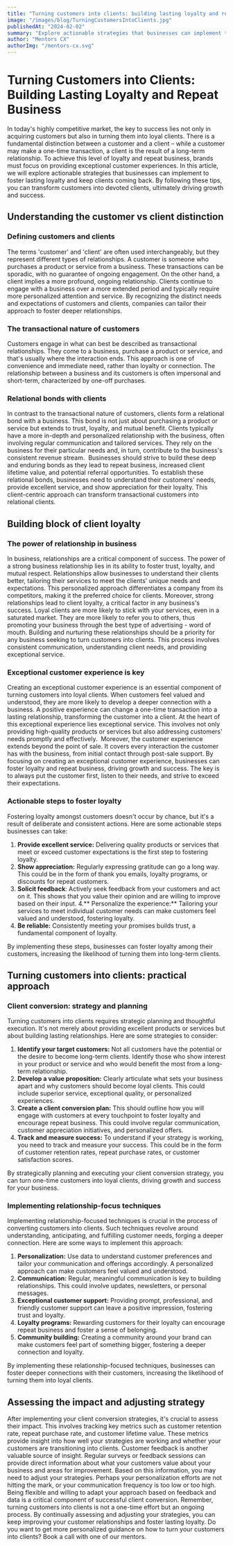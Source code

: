 ```yaml
---
title: "Turning customers into clients: building lasting loyalty and repeat business"
image: "/images/blog/TurningCustomersIntoClients.jpg"
publishedAt: "2024-02-02"
summary: "Explore actionable strategies that businesses can implement to foster lasting loyalty and keep clients coming back"
author: "Mentors CX"
authorImg: "/mentors-cx.svg"
---
```


# Turning Customers into Clients: Building Lasting Loyalty and Repeat Business

In today's highly competitive market, the key to success lies not only in acquiring customers but also in turning them into loyal clients. There is a fundamental distinction between a customer and a client – while a customer may make a one-time transaction, a client is the result of a long-term relationship. To achieve this level of loyalty and repeat business, brands must focus on providing exceptional customer experiences. In this article, we will explore actionable strategies that businesses can implement to foster lasting loyalty and keep clients coming back. By following these tips, you can transform customers into devoted clients, ultimately driving growth and success.

## Understanding the customer vs client distinction

### Defining customers and clients

The terms 'customer' and 'client' are often used interchangeably, but they represent different types of relationships. A customer is someone who purchases a product or service from a business. These transactions can be sporadic, with no guarantee of ongoing engagement. On the other hand, a client implies a more profound, ongoing relationship. Clients continue to engage with a business over a more extended period and typically require more personalized attention and service. By recognizing the distinct needs and expectations of customers and clients, companies can tailor their approach to foster deeper relationships.

### The transactional nature of customers

Customers engage in what can best be described as transactional relationships. They come to a business, purchase a product or service, and that's usually where the interaction ends. This approach is one of convenience and immediate need, rather than loyalty or connection. The relationship between a business and its customers is often impersonal and short-term, characterized by one-off purchases.

### Relational bonds with clients

In contrast to the transactional nature of customers, clients form a relational bond with a business. This bond is not just about purchasing a product or service but extends to trust, loyalty, and mutual benefit. Clients typically have a more in-depth and personalized relationship with the business, often involving regular communication and tailored services. They rely on the business for their particular needs and, in turn, contribute to the business's consistent revenue stream. 
Businesses should strive to build these deep and enduring bonds as they lead to repeat business, increased client lifetime value, and potential referral opportunities. To establish these relational bonds, businesses need to understand their customers' needs, provide excellent service, and show appreciation for their loyalty. This client-centric approach can transform transactional customers into relational clients.

## Building block of client loyalty

### The power of relationship in business

In business, relationships are a critical component of success. The power of a strong business relationship lies in its ability to foster trust, loyalty, and mutual respect. Relationships allow businesses to understand their clients better, tailoring their services to meet the clients' unique needs and expectations. This personalized approach differentiates a company from its competitors, making it the preferred choice for clients.
Moreover, strong relationships lead to client loyalty, a critical factor in any business's success. Loyal clients are more likely to stick with your services, even in a saturated market. They are more likely to refer you to others, thus promoting your business through the best type of advertising - word of mouth. Building and nurturing these relationships should be a priority for any business seeking to turn customers into clients. This process involves consistent communication, understanding client needs, and providing exceptional service.

### Exceptional customer experience is key

Creating an exceptional customer experience is an essential component of turning customers into loyal clients. When customers feel valued and understood, they are more likely to develop a deeper connection with a business. A positive experience can change a one-time transaction into a lasting relationship, transforming the customer into a client. At the heart of this exceptional experience lies exceptional service. This involves not only providing high-quality products or services but also addressing customers' needs promptly and effectively. 
Moreover, the customer experience extends beyond the point of sale. It covers every interaction the customer has with the business, from initial contact through post-sale support. By focusing on creating an exceptional customer experience, businesses can foster loyalty and repeat business, driving growth and success. The key is to always put the customer first, listen to their needs, and strive to exceed their expectations.

### Actionable steps to foster loyalty

Fostering loyalty amongst customers doesn't occur by chance, but it's a result of deliberate and consistent actions. Here are some actionable steps businesses can take:

1. **Provide excellent service:** Delivering quality products or services that meet or exceed customer expectations is the first step to fostering loyalty.
2. **Show appreciation:** Regularly expressing gratitude can go a long way. This could be in the form of thank you emails, loyalty programs, or discounts for repeat customers.
3. **Solicit feedback**: Actively seek feedback from your customers and act on it. This shows that you value their opinion and are willing to improve based on their input. 4.** Personalize the experience:** Tailoring your services to meet individual customer needs can make customers feel valued and understood, fostering loyalty.
4. **Be reliable:** Consistently meeting your promises builds trust, a fundamental component of loyalty.

By implementing these steps, businesses can foster loyalty among their customers, increasing the likelihood of turning them into long-term clients.

## Turning customers into clients: practical approach

### Client conversion: strategy and planning

Turning customers into clients requires strategic planning and thoughtful execution. It's not merely about providing excellent products or services but about building lasting relationships. Here are some strategies to consider:

1. **Identify your target customers:** Not all customers have the potential or the desire to become long-term clients. Identify those who show interest in your product or service and who would benefit the most from a long-term relationship.
2. **Develop a value proposition:** Clearly articulate what sets your business apart and why customers should become loyal clients. This could include superior service, exceptional quality, or personalized experiences.
3. **Create a client conversion plan:** This should outline how you will engage with customers at every touchpoint to foster loyalty and encourage repeat business. This could involve regular communication, customer appreciation initiatives, and personalized offers.
4. **Track and measure success:** To understand if your strategy is working, you need to track and measure your success. This could be in the form of customer retention rates, repeat purchase rates, or customer satisfaction scores.

By strategically planning and executing your client conversion strategy, you can turn one-time customers into loyal clients, driving growth and success for your business.

### Implementing relationship-focus techniques

Implementing relationship-focused techniques is crucial in the process of converting customers into clients. Such techniques revolve around understanding, anticipating, and fulfilling customer needs, forging a deeper connection. Here are some ways to implement this approach:

1. **Personalization:** Use data to understand customer preferences and tailor your communication and offerings accordingly. A personalized approach can make customers feel valued and understood.
2. **Communication:** Regular, meaningful communication is key to building relationships. This could involve updates, newsletters, or personal messages.
3. **Exceptional customer support:** Providing prompt, professional, and friendly customer support can leave a positive impression, fostering trust and loyalty.
4. **Loyalty programs:** Rewarding customers for their loyalty can encourage repeat business and foster a sense of belonging.
5. **Community building:** Creating a community around your brand can make customers feel part of something bigger, fostering a deeper connection and loyalty.

By implementing these relationship-focused techniques, businesses can foster deeper connections with their customers, increasing the likelihood of turning them into loyal clients.

## Assessing the impact and adjusting strategy

After implementing your client conversion strategies, it's crucial to assess their impact. This involves tracking key metrics such as customer retention rate, repeat purchase rate, and customer lifetime value. These metrics provide insight into how well your strategies are working and whether your customers are transitioning into clients.
Customer feedback is another valuable source of insight. Regular surveys or feedback sessions can provide direct information about what your customers value about your business and areas for improvement.
Based on this information, you may need to adjust your strategies. Perhaps your personalization efforts are not hitting the mark, or your communication frequency is too low or too high. Being flexible and willing to adapt your approach based on feedback and data is a critical component of successful client conversion.
Remember, turning customers into clients is not a one-time effort but an ongoing process. By continually assessing and adjusting your strategies, you can keep improving your customer relationships and foster lasting loyalty.
Do you want to get more personalized guidance on how to turn your customers into clients? Book a call with one of our mentors.
